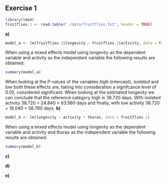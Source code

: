 ## Exercise 1
```{r include=FALSE}
library(lme4) 
fruitflies.1 <- read.table("./data/fruitflies.txt", header = TRUE)
```

**a)**
```{r include=FALSE, echo=TRUE}
model_a <- lm(fruitflies.1$longevity ~ fruitflies.1$activity, data = fruitflies.1)
```

When using a mixed effects model using longevity as the dependent variable and activity as the independent variable the following results are obtained:

```{r echo=TRUE}
summary(model_a)
```

When looking at the P-values of the variables $high$ (intercept), $isolated$ and $low$ both these effects are, taking into consideration a signifcance level of 0.05, considered significant. When looking at the estimated longevity we can conclude that the reference category high is 38.720 days. With isolated activity 38.720 + 24.840 = 63.560 days and finally, with low activity 38.720 + 18.040 = 56.760 days.
**b)**


```{r include=FALSE, echo=TRUE}
model_b <- lm(longevity ~ activity * thorax, data = fruitflies.1)
```

When using a mixed effects model using longevity as the dependent variable and activity and thorax as the independent variable the following results are obtained:

```{r echo=TRUE}
summary(model_b)
```
**c)**

**d)**

**e)**
